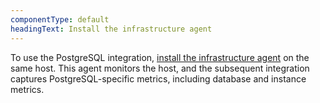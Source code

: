 ```yaml
---
componentType: default
headingText: Install the infrastructure agent
---
```


To use the PostgreSQL integration, [install the infrastructure agent](/docs/infrastructure/install-infrastructure-agent/get-started/install-infrastructure-agent-new-relic/) on the same host. This agent monitors the host, and the subsequent integration captures PostgreSQL-specific metrics, including database and instance metrics.
